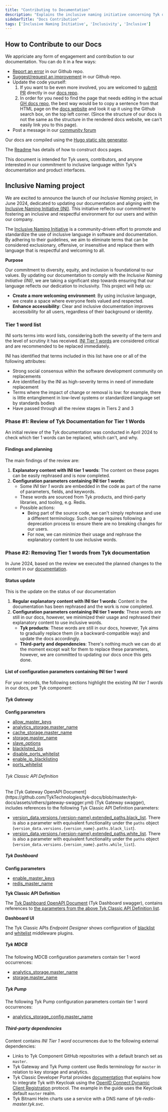 ```yaml
---
title: "Contributing to Documentation"
description: "Explains the inclusive naming initiative concerning Tyk docs"
sidebarTitle: "Docs Contribution"
tags: ['Inclusive Naming Initiative', 'Inclusivity', 'Inclusive']
---
```


## How to Contribute to our Docs

We appriciate any form of engagement and contribution to our documentation. You can do it in a few ways:
- [Report an error](https://github.com/TykTechnologies/tyk-docs/issues) in our Github repo.
- [Suggest/request an improvement](https://github.com/TykTechnologies/tyk-docs/issues) in our Github repo.
- Update the code yourself:
  1. If you want to be even more involved, you are welcomed to [submit PR](https://github.com/TykTechnologies/tyk-docs/pulls) directly in our [docs repo](https://github.com/TykTechnologies/tyk-docs/).
  2. In order for you need to find the page that needs editing in the actual [GH docs repo](https://github.com/TykTechnologies/tyk-docs/), the best way would be to copy a sentence from that HTML page on the [docs website](https://tyk.io/docs) and look it up it using the Github search box, on the top left corner. (Since the structure of our docs is not the same as the structure in the rendered docs website, we can't easily link you to this page).
- Post a message in our [community forum](https://community.tyk.io/)

Our docs are compiled using the [Hugo static site generator](https://gohugo.io/).

The [Readme](https://github.com/TykTechnologies/tyk-docs#readme) has details of how to construct docs pages.

This document is intended for Tyk users, contributors, and anyone interested in our commitment to inclusive language within Tyk's documentation and product interfaces.

## Inclusive Naming project
We are excited to announce the launch of our *Inclusive Naming* project, in June 2024, dedicated to updating our documentation and aligning with the [Inclusive Naming Initiative (INI)](https://inclusivenaming.org). This initiative reflects our commitment to fostering an inclusive and respectful environment for our users and within our company.

The [Inclusive Naming Initiative](https://inclusivenaming.org/) is a community-driven effort to promote and standardize the use of inclusive language in software and documentation. By adhering to their guidelines, we aim to eliminate terms that can be considered exclusionary, offensive, or insensitive and replace them with language that is respectful and welcoming to all.

**Purpose**

Our commitment to diversity, equity, and inclusion is foundational to our values. By updating our documentation to comply with the *Inclusive Naming Initiative (INI)*, we are taking a significant step towards ensuring that our language reflects our dedication to inclusivity. This project will help us:

- **Create a more welcoming environment**: By using inclusive language, we create a space where everyone feels valued and respected.
- **Enhance accessibility**: Clear and inclusive documentation improves accessibility for all users, regardless of their background or identity.

### Tier 1 word list

INI sorts terms into word lists, considering both the severity of the term and the level of scrutiny it has received. [INI Tier 1 words](https://inclusivenaming.org/word-lists/tier-1) are considered critical and are recommended to be replaced immediately.

INI has identified that terms included in this list have one or all of the following attributes:

- Strong social consensus within the software development community on replacements
- Are identified by the INI as high-severity terms in need of immediate replacement
- Terms where the impact of change or removal is low: for example, there is little entanglement in low-level systems or standardized language set by standards bodies
- Have passed through all the review stages in Tiers 2 and 3

### Phase #1: Review of Tyk Documentation for Tier 1 Words

An initial review of the Tyk documentation was conducted in April 2024 to check which tier 1 words can be replaced, which can't, and why.

#### Findings and planning
The main findings of the review are:

1. **Explanatory content with INI tier 1 words**: The content on these pages can be easily rephrased and is now completed.
2. **Configuration parameters containing INI tier 1 words**:
   - Some *INI tier 1 words* are embedded in the code as part of the name of parameters, fields, and keywords.
   - These words are sourced from Tyk products, and third-party libraries, and tooling, e.g. Redis.
   - Possible actions:
     - Being part of the source code, we can't simply rephrase and use a different terminology. Such change requires following a deprecation process to ensure there are no breaking changes for our users.
     - For now, we can minimize their usage and rephrase the explanatory content to use inclusive words.

   
### Phase #2: Removing Tier 1 words from Tyk documentation

In June 2024, based on the review we executed the planned changes to the content in our [documentation](https://github.com/tykTechnologies/tyk-docs/).

#### Status update
This is the update on the status of our documentation
1. **Regular explanatory content with INI tier 1 words**: Content in the documentation has been rephrased and the work is now completed. 
2. **Configuration parameters containing INI tier 1 words**: These words are still in our docs, however, we minimized their usage and rephrased their explanatory content to use inclusive words.
   - **Tyk products**: These words are still in our docs, however, Tyk aims to gradually replace them (in a backward-compatible way) and update the docs accordingly.
   - **Third-party and dependencies**: There's nothing much we can do at the moment except wait for them to replace these parameters, however, we are committed to updating our docs once this gets done.

#### List of configuration parameters containing INI tier 1 word
For your records, the following sections highlight the existing *INI tier 1 words* in our docs, per Tyk component:

##### Tyk Gateway

**Config parameters**

- [allow_master_keys](/docsv2/nightly/docsv2/nightly/tyk-oss-gateway/configuration#allow_master_keys)
- [analytics_storage.master_name](/docsv2/nightly/docsv2/nightly/tyk-oss-gateway/configuration#analytics_storagemaster_name)
- [cache_storage.master_name](/docsv2/nightly/docsv2/nightly/tyk-oss-gateway/configuration#cache_storagemaster_name)
- [storage.master_name](/docsv2/nightly/docsv2/nightly/tyk-oss-gateway/configuration#storagemaster_name)
- [slave_options](/docsv2/nightly/docsv2/nightly/tyk-oss-gateway/configuration#slave_options)
- [blacklisted_ips](/docsv2/nightly/docsv2/nightly/api-management/gateway-config-tyk-classic#ip-access-control)
- [disable_ports_whitelist](/docsv2/nightly/docsv2/nightly/key-concepts/tcp-proxy#allowing-specific-ports)
- [enable_ip_blacklisting](/docsv2/nightly/docsv2/nightly/api-management/gateway-config-tyk-classic#ip-access-control)
- [ports_whitelist](/docsv2/nightly/docsv2/nightly/key-concepts/tcp-proxy#allowing-specific-ports)

<h6 id="gw-classic-api-definition">Tyk Classic API Definition</h6>
The [Tyk Gateway OpenAPI Document](https://github.com/TykTechnologies/tyk-docs/blob/master/tyk-docs/assets/others/gateway-swagger.yml) (Tyk Gateway swagger), includes references to the following Tyk Classic API Definition parameters:

- [version_data.versions.{version-name}.extended_paths.black_list](/docsv2/nightly/docsv2/nightly/api-management/traffic-transformation#api-definition-3). There is also a parameter with equivalent functionality under the `paths` object (`version_data.versions.{version_name}.paths.black_list`).
- [version_data.versions.{version-name}.extended_paths.white_list](/docsv2/nightly/docsv2/nightly/api-management/traffic-transformation#api-definition-1). There is also a parameter with equivalent functionality under the `paths` object (`version_data.versions.{version_name}.paths.while_list`).

##### Tyk Dashboard

**Config parameters**
- [enable_master_keys](/docsv2/nightly/docsv2/nightly/tyk-dashboard/configuration#enable_master_keys)
- [redis_master_name](/docsv2/nightly/docsv2/nightly/tyk-dashboard/configuration#redis_master_name)

**Tyk Classic API Definition**

The [Tyk Dashboard OpenAPI Document](https://github.com/TykTechnologies/tyk-docs/blob/master/tyk-docs/assets/others/dashboard-swagger.yml) (Tyk Dashboard swagger), contains references to [the parameters from the above Tyk Classic API Definition list](#gw-classic-api-definition).

**Dashboard UI**

The Tyk Classic APIs *Endpoint Designer* shows configuration of [blacklist](/docsv2/nightly/docsv2/nightly/api-management/traffic-transformation#api-designer-3) and [whitelist](/docsv2/nightly/docsv2/nightly/api-management/traffic-transformation#api-definition-1) middleware plugins.
    
##### Tyk MDCB

The following MDCB configuration parameters contain tier 1 word occurrences:
- [analytics_storage.master_name](/docsv2/nightly/docsv2/nightly/tyk-multi-data-centre/mdcb-configuration-options#analytics_storagemaster_name)
- [storage.master_name](/docsv2/nightly/docsv2/nightly/tyk-multi-data-centre/mdcb-configuration-options#storagemaster_name)

##### Tyk Pump

The following Tyk Pump configuration parameters contain tier 1 word occurrences:
- [analytics_storage_config.master_name](/docsv2/nightly/docsv2/nightly/tyk-pump/tyk-pump-configuration/tyk-pump-environment-variables#analytics_storage_configmaster_name)

##### Third-party dependencies 

Content contains *INI Tier 1 word* occurrences due to the following external dependencies:
- Links to Tyk Component GitHub repositories with a default branch set as `master`. 
- Tyk Gateway and Tyk Pump content use Redis terminology for `master` in relation to key storage and analytics. 
- Tyk Classic Developer Portal provides [documentation](/docsv2/nightly/docsv2/nightly/tyk-developer-portal/tyk-portal-classic/keycloak-dcr) that explains how to integrate Tyk with Keycloak using the [OpenID Connect Dynamic Client Registration](https://tools.ietf.org/html/rfc7591) protocol. The example in the guide uses the Keycloak default `master` realm.
- Tyk Bitnami Helm charts use a service with a DNS name of *tyk-redis-master.tyk.svc*.
